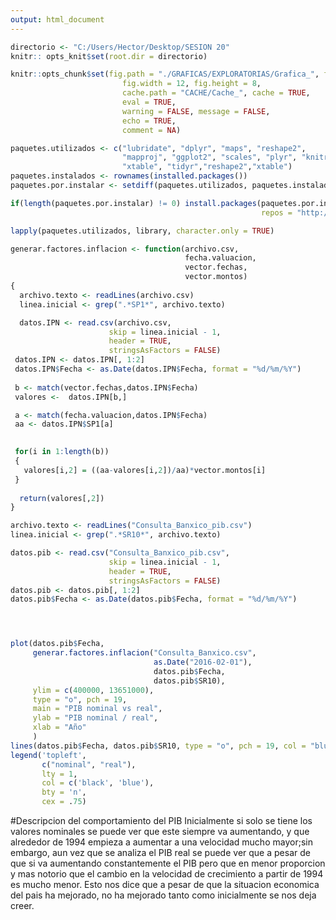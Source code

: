 ---
output: html_document
---
 
```{r Directorio, echo=FALSE ,message=FALSE, results='hide'}
directorio <- "C:/Users/Hector/Desktop/SESION 20" 
knitr:: opts_knit$set(root.dir = directorio)

knitr::opts_chunk$set(fig.path = "./GRAFICAS/EXPLORATORIAS/Grafica_", fig.align = 'center',
                         fig.width = 12, fig.height = 8,
                         cache.path = "CACHE/Cache_", cache = TRUE,
                         eval = TRUE,
                         warning = FALSE, message = FALSE,
                         echo = TRUE,
                         comment = NA)

paquetes.utilizados <- c("lubridate", "dplyr", "maps", "reshape2",
                         "mapproj", "ggplot2", "scales", "plyr", "knitr",
                         "xtable", "tidyr","reshape2","xtable")
paquetes.instalados <- rownames(installed.packages())
paquetes.por.instalar <- setdiff(paquetes.utilizados, paquetes.instalados)

if(length(paquetes.por.instalar) != 0) install.packages(paquetes.por.instalar,
                                                        repos = "http://cran.us.r-project.org")

lapply(paquetes.utilizados, library, character.only = TRUE)
```


```{r}
generar.factores.inflacion <- function(archivo.csv, 
                                       fecha.valuacion, 
                                       vector.fechas, 
                                       vector.montos) 
{
  archivo.texto <- readLines(archivo.csv)
  linea.inicial <- grep(".*SP1*", archivo.texto)

  datos.IPN <- read.csv(archivo.csv, 
                      skip = linea.inicial - 1, 
                      header = TRUE, 
                      stringsAsFactors = FALSE)
 datos.IPN <- datos.IPN[, 1:2]
 datos.IPN$Fecha <- as.Date(datos.IPN$Fecha, format = "%d/%m/%Y")
  
 b <- match(vector.fechas,datos.IPN$Fecha)
 valores <-  datos.IPN[b,]

 a <- match(fecha.valuacion,datos.IPN$Fecha)
 aa <- datos.IPN$SP1[a]
  

 for(i in 1:length(b))
 {
   valores[i,2] = ((aa-valores[i,2])/aa)*vector.montos[i]
 }   
   
  return(valores[,2])
}
```


```{r}
archivo.texto <- readLines("Consulta_Banxico_pib.csv")
linea.inicial <- grep(".*SR10*", archivo.texto)

datos.pib <- read.csv("Consulta_Banxico_pib.csv", 
                      skip = linea.inicial - 1, 
                      header = TRUE, 
                      stringsAsFactors = FALSE)
datos.pib <- datos.pib[, 1:2]
datos.pib$Fecha <- as.Date(datos.pib$Fecha, format = "%d/%m/%Y")




plot(datos.pib$Fecha,
     generar.factores.inflacion("Consulta_Banxico.csv", 
                                as.Date("2016-02-01"),
                                datos.pib$Fecha, 
                                datos.pib$SR10),
     ylim = c(400000, 13651000),
     type = "o", pch = 19,
     main = "PIB nominal vs real",
     ylab = "PIB nominal / real", 
     xlab = "Año"
     )
lines(datos.pib$Fecha, datos.pib$SR10, type = "o", pch = 19, col = "blue")
legend('topleft', 
       c("nominal", "real"), 
       lty = 1, 
       col = c('black', 'blue'), 
       bty = 'n', 
       cex = .75)
```

#Descripcion del comportamiento del PIB
Inicialmente si solo se tiene los valores nominales se puede ver que este siempre va aumentando, y que alrededor de 1994 empieza a aumentar a una velocidad mucho mayor;sin embargo, aun vez que se analiza el PIB real se puede ver que a pesar de que si va aumentando constantemente el PIB pero que en menor proporcion y mas notorio que el cambio en la velocidad de crecimiento a partir de 1994 es mucho menor. 
Esto nos dice que a pesar de que la situacion economica del pais ha mejorado, no ha mejorado tanto como inicialmente se nos deja creer.